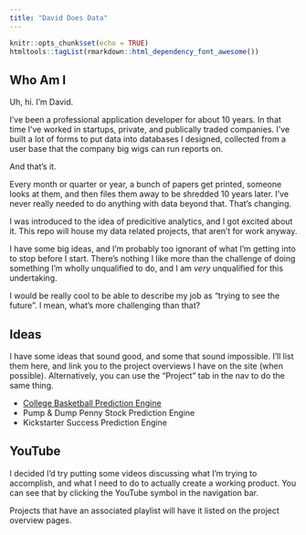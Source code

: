 ```yaml
---
title: "David Does Data"
---
```


```r
knitr::opts_chunk$set(echo = TRUE)
htmltools::tagList(rmarkdown::html_dependency_font_awesome())
```
## Who Am I
Uh, hi. I'm David.

I've been a professional application developer for about 10 years. In that time I've worked in startups, private, and publically traded companies. I've built a lot of forms to put data into databases I designed, collected from a user base that the company big wigs can run reports on.

And that's it.

Every month or quarter or year, a bunch of papers get printed, someone looks at them, and then files them away to be shredded 10 years later. I've never really needed to do anything with data beyond that. That's changing.

I was introduced to the idea of predicitive analytics, and I got excited about it. This repo will house my data related projects, that aren't for work anyway.

I have some big ideas, and I'm probably too ignorant of what I'm getting into to stop before I start. There's nothing I like more than the challenge of doing something I'm wholly unqualified to do, and I am *very* unqualified for this undertaking.

I would be really cool to be able to describe my job as "trying to see the future". I mean, what's more challenging than that?


## Ideas
I have some ideas that sound good, and some that sound impossible. I'll list them here, and link you to the project overviews I have on the site (when possible). Alternatively, you can use the "Project" tab in the nav to do the same thing.

* [College Basketball Prediction Engine](cbbpa.html)
* Pump & Dump Penny Stock Prediction Engine
* Kickstarter Success Prediction Engine

## YouTube <a href="https://www.youtube.com/channel/UCE9_UEg8Dbu-8Gi0QoixIhw"><i class="fa fa-youtube-play fa-lg"></i></a>
I decided I'd try putting some videos discussing what I'm trying to accomplish, and what I need to do to actually create a working product. You can see that by clicking the YouTube symbol in the navigation bar. 

Projects that have an associated playlist will have it listed on the project overview pages.

